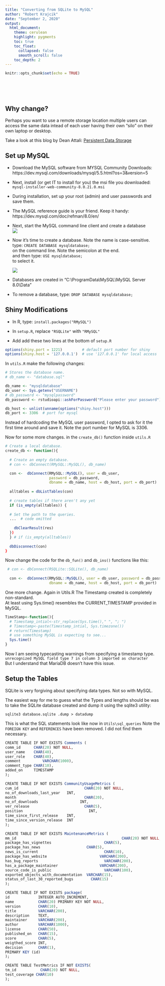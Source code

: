 ```yaml
---
title: "Converting from SQLite to MySQL"
author: "Robert Krajcik"
date: "September 2, 2020"
output:
  html_document:
    theme: cerulean
    highlight: pygments
    toc: true
    toc_float:
      collapsed: false
      smooth_scroll: false
    toc_depth: 2
---
```


```r
knitr::opts_chunk$set(echo = TRUE)
```

<br><br><br>

## Why change?

Perhaps you want to use a remote storage location multiple users can access the same data intead of each user having their own "silo" on their own laptop or desktop.

Take a look at this blog by Dean Attali:
[Persistent Data Storage](https://shiny.rstudio.com/articles/persistent-data-storage.html)

## Set up MySQL

- Download the MySQL software from MYSQL Community Downloads:
https://dev.mysql.com/downloads/mysql/5.5.html?os=3&version=5

- Next, install (or get IT to install for you) the msi file you downloaded:
`mysql-installer-web-community-8.0.21.0.msi`

- During installation, set up your root (admin) and user passwords and save them.

- The MySQL reference guide is your friend.  Keep it handy:
https://dev.mysql.com/doc/refman/8.0/en/

- Next, start the MySQL command line client and create a database<br>
  ![](images/MySQL_CLC.png)

- Now it's time to create a database. Note the name is case-sensitive.<br>
  type: `CREATE DATABASE mysqldatabase;`<br>
  on the command line.  Note the semicolon at the end.<br>
  and then type: `USE mysqldatabase;`<br>
  to select it.<br>
  
  ![](images/CommandLine.png)<br>

- Databases are created in "C:\\ProgramData\\MySQL\\MySQL Server 8.0\\Data"

- To remove a database, type: `DROP DATABASE mysqldatabase;`

## Shiny Modifications

- In R, type: `install.packages("RMySQL")`

- In `setup.R`, replace `"RSQLite"` with `"RMySQL"`

- Add add these two lines at the bottom of `setup.R`
```r
options(shiny.port = 1221)         # default port number for shiny
options(shiny.host = '127.0.0.1')  # use '127.0.0.1' for local access
```

In `utils.R` make the following changes:
```r
# Stores the database name.
# db_name <- "database.sql"

db_name <- "mysqldatabase"
db_user <- Sys.getenv("USERNAME")
# db_password <- "mysqlpassword"
db_password <- rstudioapi::askForPassword("Please enter your password")

db_host <- unlist(unname(options("shiny.host"))) 
db_port <- 3306  # port for mysql
```
Instead of hardcoding the MySQL user password, I opted to ask for it the first time around and save it.  Note the port number for MySQL is 3306.

Now for some more changes.
in the `create_db()` function inside `utils.R` 
```r
# Create a local database.
create_db <- function(){
  
  # Create an empty database.
  # con <- dbConnect(RMySQL::MySQL(), db_name)

  con <-  dbConnect(RMySQL::MySQL(), user = db_user,
                    password = db_password,
                    dbname = db_name, host = db_host, port = db_port)
  
  alltables = dbListTables(con)
  
  # create tables if there aren't any yet
  if (is_empty(alltables)) {
    
  # Set the path to the queries.
  ...  # code omitted
    
    dbClearResult(res)
  })
  } # if (is_empty(alltables))
  
  dbDisconnect(con)
}
```

Now change the code for the `db_fun()` and `db_ins()` functions like this:
```r
 # con <- dbConnect(RSQLite::SQLite(), db_name)
 
  con <-  dbConnect(RMySQL::MySQL(), user = db_user, password = db_password,
                    dbname = db_name, host = db_host, port = db_port)
```

One more change.  Again in Utils.R  The Timestamp created is completely non-standard.<br>
At least using Sys.time() resembles the CURRENT_TIMESTAMP provided in MySQL.
```r
TimeStamp<-function(){
  # Timestamp_intial<-str_replace(Sys.time()," ", "; ")
  # Timestamp<-paste(Timestamp_intial, Sys.timezone())
  # return(Timestamp)
  # use something MySQL is expecting to see...
  Sys.time()
}
```

Now I am seeing typecasting warnings from specifying a timestamp type.
 `unrecognized MySQL field type 7 in column 3 imported as character`<br>
But I understand that MariaDB doesn't have this issue.

## Setup the Tables

SQLite is very forgiving about specifying data types.  Not so with MySQL.

The easiest way for me to guess what the Types and lengths should be was to take the SQLite database created and dump it using the sqlite3 utility:

`sqlite3 database.sqlite .dump > datadump`

This is what the SQL statements look like now in `Utils\sql_queries`
Note the `FOREIGN KEY` and `REFERENCES` have been removed.  I did not find them necessary.

```r
CREATE TABLE IF NOT EXISTS Comments (   
comm_id      CHAR(20) NOT NULL,    
user_name 	 CHAR(40),   
user_role 	 CHAR(40),   
comment 		 VARCHAR(1000),   
comment_type CHAR(10),   
added_on 	 TIMESTAMP
); 

CREATE TABLE IF NOT EXISTS CommunityUsageMetrics (  
cum_id 					            CHAR(20) NOT NULL,   
no_of_downloads_last_year   INT,  
month 					            CHAR(20),  
no_of_downloads 			      INT,  
ver_release 				        CHAR(5),  
position					          INT,  
time_since_first_release    INT,  
time_since_version_release  INT   
); 

CREATE TABLE IF NOT EXISTS MaintenanceMetrics (   
mm_id   								             CHAR(20) NOT NULL,    
package_has_vignettes				         CHAR(5),   
package_has_news                     CHAR(5),   
news_is_current					             CHAR(10),   
package_has_website				           VARCHAR(200),   
has_bug_reports					             VARCHAR(200),   
has_a_package_maintainer			       VARCHAR(200),   
source_code_is_public   				     VARCHAR(100),   
exported_objects_with_documentation  VARCHAR(15),   
status_of_last_30_reported_bugs  	   CHAR(15) 
); 

CREATE TABLE IF NOT EXISTS package(
id             INTEGER AUTO_INCREMENT,
name           CHAR(20) PRIMARY KEY NOT NULL,
version        CHAR(10),   
title          VARCHAR(200),   
description    TEXT,   
maintainer     VARCHAR(200),   
author         VARCHAR(1000),   
license        CHAR(50),   
published_on   CHAR(15),   
score          CHAR(5),
weigthed_score INT,
decision       CHAR(1),
PRIMARY KEY (id)
); 

CREATE TABLE TestMetrics IF NOT EXISTS(   
tm_id 		    CHAR(20) NOT NULL,    
test_coverage CHAR(10)  
); 
```




